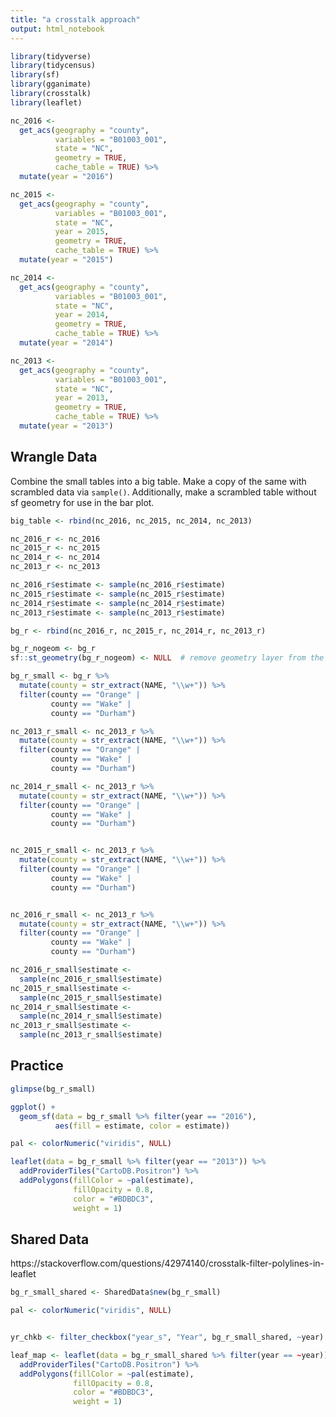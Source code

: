 ```yaml
---
title: "a crosstalk approach"
output: html_notebook
---
```


```r
library(tidyverse)
library(tidycensus)
library(sf)
library(gganimate)
library(crosstalk)
library(leaflet)
```

```r
nc_2016 <- 
  get_acs(geography = "county",
          variables = "B01003_001",
          state = "NC",
          geometry = TRUE,
          cache_table = TRUE) %>% 
  mutate(year = "2016")

nc_2015 <- 
  get_acs(geography = "county",
          variables = "B01003_001",
          state = "NC",
          year = 2015,
          geometry = TRUE,
          cache_table = TRUE) %>% 
  mutate(year = "2015")

nc_2014 <- 
  get_acs(geography = "county",
          variables = "B01003_001",
          state = "NC",
          year = 2014,
          geometry = TRUE,
          cache_table = TRUE) %>% 
  mutate(year = "2014")

nc_2013 <- 
  get_acs(geography = "county",
          variables = "B01003_001",
          state = "NC",
          year = 2013,
          geometry = TRUE,
          cache_table = TRUE) %>% 
  mutate(year = "2013")
```

## Wrangle Data

Combine the small tables into a big table.  Make a copy of the same with scrambled data via `sample()`.  Additionally, make a scrambled table without sf geometry for use in the bar plot.

```r
big_table <- rbind(nc_2016, nc_2015, nc_2014, nc_2013) 

nc_2016_r <- nc_2016
nc_2015_r <- nc_2015
nc_2014_r <- nc_2014
nc_2013_r <- nc_2013

nc_2016_r$estimate <- sample(nc_2016_r$estimate)
nc_2015_r$estimate <- sample(nc_2015_r$estimate)
nc_2014_r$estimate <- sample(nc_2014_r$estimate)
nc_2013_r$estimate <- sample(nc_2013_r$estimate)

bg_r <- rbind(nc_2016_r, nc_2015_r, nc_2014_r, nc_2013_r)

bg_r_nogeom <- bg_r
sf::st_geometry(bg_r_nogeom) <- NULL  # remove geometry layer from the SF Tibble

bg_r_small <- bg_r %>% 
  mutate(county = str_extract(NAME, "\\w+")) %>% 
  filter(county == "Orange" | 
         county == "Wake" |
         county == "Durham")

nc_2013_r_small <- nc_2013_r %>% 
  mutate(county = str_extract(NAME, "\\w+")) %>% 
  filter(county == "Orange" | 
         county == "Wake" |
         county == "Durham")

nc_2014_r_small <- nc_2013_r %>% 
  mutate(county = str_extract(NAME, "\\w+")) %>% 
  filter(county == "Orange" | 
         county == "Wake" |
         county == "Durham")


nc_2015_r_small <- nc_2013_r %>% 
  mutate(county = str_extract(NAME, "\\w+")) %>% 
  filter(county == "Orange" | 
         county == "Wake" |
         county == "Durham")


nc_2016_r_small <- nc_2013_r %>% 
  mutate(county = str_extract(NAME, "\\w+")) %>% 
  filter(county == "Orange" | 
         county == "Wake" |
         county == "Durham")

nc_2016_r_small$estimate <-
  sample(nc_2016_r_small$estimate)
nc_2015_r_small$estimate <-
  sample(nc_2015_r_small$estimate)
nc_2014_r_small$estimate <-
  sample(nc_2014_r_small$estimate)
nc_2013_r_small$estimate <-
  sample(nc_2013_r_small$estimate)
```


## Practice 

```r
glimpse(bg_r_small)

ggplot() +
  geom_sf(data = bg_r_small %>% filter(year == "2016"),
          aes(fill = estimate, color = estimate))
```

```r
pal <- colorNumeric("viridis", NULL)

leaflet(data = bg_r_small %>% filter(year == "2013")) %>% 
  addProviderTiles("CartoDB.Positron") %>% 
  addPolygons(fillColor = ~pal(estimate),
              fillOpacity = 0.8,
              color = "#BDBDC3",
              weight = 1)
```

## Shared Data

https://stackoverflow.com/questions/42974140/crosstalk-filter-polylines-in-leaflet

```r
bg_r_small_shared <- SharedData$new(bg_r_small)

pal <- colorNumeric("viridis", NULL)


yr_chkb <- filter_checkbox("year_s", "Year", bg_r_small_shared, ~year)

leaf_map <- leaflet(data = bg_r_small_shared %>% filter(year == ~year)) %>% 
  addProviderTiles("CartoDB.Positron") %>% 
  addPolygons(fillColor = ~pal(estimate),
              fillOpacity = 0.8,
              color = "#BDBDC3",
              weight = 1)
```

